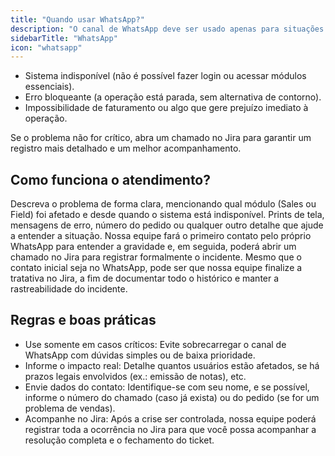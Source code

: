 ```yaml
---
title: "Quando usar WhatsApp?"
description: "O canal de WhatsApp deve ser usado apenas para situações de alta criticidade, em que o problema está impactando diretamente a continuidade do trabalho. Exemplos:"
sidebarTitle: "WhatsApp"
icon: "whatsapp"
---
```


- Sistema indisponível (não é possível fazer login ou acessar módulos essenciais).
- Erro bloqueante (a operação está parada, sem alternativa de contorno).
- Impossibilidade de faturamento ou algo que gere prejuízo imediato à operação.

Se o problema não for crítico, abra um chamado no Jira para garantir um registro mais detalhado e um melhor acompanhamento.

## Como funciona o atendimento?

<Steps>
  <Step title="Envie sua mensagem de urgência">
    Descreva o problema de forma clara, mencionando qual módulo (Sales ou Field) foi afetado e desde quando o sistema está indisponível.
  </Step>
  <Step title="Forneça evidências (se possível):">
    Prints de tela, mensagens de erro, número do pedido ou qualquer outro detalhe que ajude a entender a situação.
  </Step>
  <Step title="Retorno rápido:">
    Nossa equipe fará o primeiro contato pelo próprio WhatsApp para entender a gravidade e, em seguida, poderá abrir um chamado no Jira para registrar formalmente o incidente.
  </Step>
  <Step title="Acompanhamento:">
    Mesmo que o contato inicial seja no WhatsApp, pode ser que nossa equipe finalize a tratativa no Jira, a fim de documentar todo o histórico e manter a rastreabilidade do incidente.
  </Step>
</Steps>

## Regras e boas práticas

- Use somente em casos críticos: Evite sobrecarregar o canal de WhatsApp com dúvidas simples ou de baixa prioridade.
- Informe o impacto real: Detalhe quantos usuários estão afetados, se há prazos legais envolvidos (ex.: emissão de notas), etc.
- Envie dados do contato: Identifique-se com seu nome, e se possível, informe o número do chamado (caso já exista) ou do pedido (se for um problema de vendas).
- Acompanhe no Jira: Após a crise ser controlada, nossa equipe poderá registrar toda a ocorrência no Jira para que você possa acompanhar a resolução completa e o fechamento do ticket.